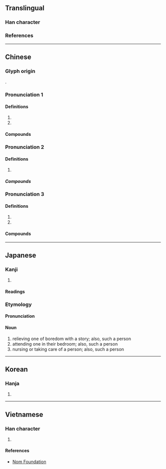 {{character info}}
==Translingual==

===Han character===
{{Han char|rn=9|rad=人|as=05|sn=7|four=26200|canj=OKSR|ids=⿰亻加}}

===References===
{{Han ref|kx=0097.120|dkj=00486|dj=0205.170|hdz=10140.070|uh=4F3D}}

----

==Chinese==

===Glyph origin===
{{Han etym}}
{{zh-forms}}
{{Han compound|人|加|ls=psc|t1=man|c1=s|c2=p}}.

===Pronunciation 1===
{{zh-pron
|m=qié
|c=ke4
|mc=y
|oc=y
|cat=n
}}

====Definitions====
{{zh-hanzi}}

# {{zh-original|茄}}
# {{zh-used2|t}}

====Compounds====
{{zh-der|僧伽藍|僧伽|伽藍鳥|伽伽|伽南香|伽藍|楞伽經|迦陵頻伽|阿伽陀|薄伽梵|迦膩色伽}}

===Pronunciation 2===
{{zh-pron
|m=gā
|c=gaa1
|mc=
|oc=
|cat=n
}}

====Definitions====
{{zh-hanzi}}

# {{zh-used2|t}}

=====Compounds=====
{{zh-der|歐米伽|那伽|伽馬刀|伽馬射線|伽馬粒子|吉爾伽美什}}

===Pronunciation 3===
{{zh-wp}}
{{zh-pron
|m=jiā
|c=gaa1
|mc=
|oc=
|cat=n
}}

====Definitions====
{{zh-hanzi}}

# {{zh-used2|t}}
# {{zh-short|伽利略|[[galileo]] (unit)}}

====Compounds====
{{zh-der|瑜伽功|瑜伽|瑜伽術|僧伽羅語|伽利略|熱瑜伽|歐米伽:ōumǐjiā|伽倻琴|瑜伽士|熱力瑜伽|高溫瑜伽|伽瑪射線|瑜伽派|瑜伽宗|瑜伽行派|伽師|阿伏伽德羅常量|阿伏伽德羅數|那伽}}

----

==Japanese==

===Kanji===
{{ja-kanji|grade=|rs=人05}}

# {{rfdef|ja|sort=人05}}

====Readings====
{{ja-readings
|goon=ぎゃ
|kanon=きゃ
|kanyoon=か, が
|kun=とぎ-
}}

===Etymology===
{{ja-kanjitab|とぎ|yomi=k}}
{{rfe|ja}}

====Pronunciation====
{{ja-pron|とぎ}}

====Noun====
{{ja-noun|とぎ}}

# relieving one of boredom with a story; also, such a person
# attending one in their bedroom; also, such a person
# nursing or taking care of a person; also, such a person

----

==Korean==

===Hanja===
{{ko-hanja|절|가}}

# {{rfdef|ko|sort=人05}}

----

==Vietnamese==

===Han character===
{{vi-readings|reading=[[già]], [[giả]], [[gia]], [[nhà]]|rs=人05}}

# {{rfdef|vi|sort=人05}}

====References====
* [http://nomfoundation.org/common/nom_details.php?codepoint=4f3d Nom Foundation]